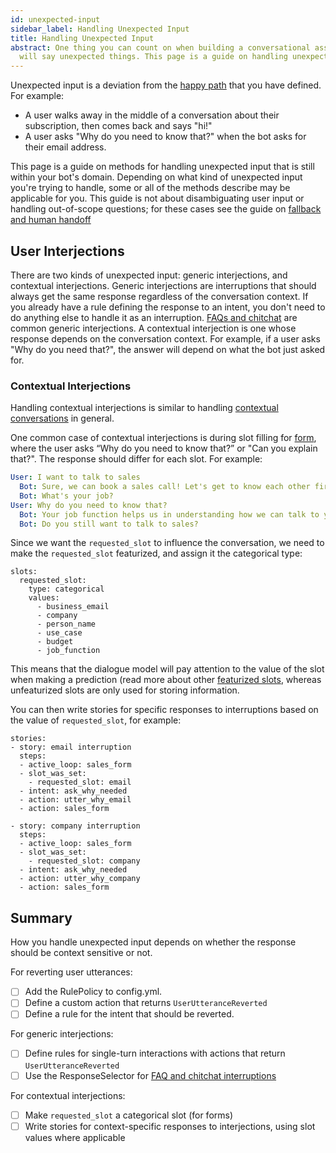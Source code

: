 ```yaml
---
id: unexpected-input
sidebar_label: Handling Unexpected Input
title: Handling Unexpected Input
abstract: One thing you can count on when building a conversational assistant is that users
  will say unexpected things. This page is a guide on handling unexpected input.
---
```


Unexpected input is a deviation from the [happy path](glossary.mdx#happy--unhappy-paths)
that you have defined.  For example:

- A user walks away in the middle of a conversation about their subscription, then comes back
and says "hi!"
- A user asks "Why do you need to know that?" when the bot asks for their email address.

This page is a guide on methods for handling unexpected input that is still within your bot's domain.
Depending on what kind of unexpected
input you're trying to handle, some or all of the methods describe may be applicable for you. This guide
is not about disambiguating user input or handling out-of-scope questions; for these cases see
the guide on [fallback and human handoff](fallback-handoff.mdx)


## User Interjections

There are two kinds of unexpected input: generic interjections, and contextual interjections.
Generic interjections are interruptions that should always get the same response regardless of the
conversation context. If you already have a rule defining the response to an intent, you don't
need to do anything else to handle it as an interruption.  [FAQs and chitchat](./chitchat-faqs.mdx) are common generic interjections.
A contextual interjection is one whose response depends on the conversation context.
For example, if a user asks "Why do you need that?", the answer will depend on what the bot just
asked for.

### Contextual Interjections

Handling contextual interjections is similar to handling [contextual conversations](contextual-conversations.mdx)
in general.

One common case of contextual interjections is during slot filling for [form](forms.mdx), where the user
asks “Why do you need to know that?” or "Can you explain that?".
The response should differ for each slot. For example:

```yaml
User: I want to talk to sales
  Bot: Sure, we can book a sales call! Let's get to know each other first.
  Bot: What's your job?
User: Why do you need to know that?
  Bot: Your job function helps us in understanding how we can talk to you best.
  Bot: Do you still want to talk to sales?
```

Since we want the `requested_slot` to influence the conversation,
we need to make the `requested_slot` featurized, and assign it the categorical type:

```yaml-rasa
slots:
  requested_slot:
    type: categorical
    values:
      - business_email
      - company
      - person_name
      - use_case
      - budget
      - job_function
```

This means that the dialogue model will pay attention to the value of the slot when making a prediction
(read more about other [featurized slots](./domain.mdx#slots), whereas
unfeaturized slots are only used for storing information.

You can then write stories for specific responses to interruptions based on the value of `requested_slot`, for example:

```
stories:
- story: email interruption
  steps:
  - active_loop: sales_form
  - slot_was_set:
    - requested_slot: email
  - intent: ask_why_needed
  - action: utter_why_email
  - action: sales_form

- story: company interruption
  steps:
  - active_loop: sales_form
  - slot_was_set:
    - requested_slot: company
  - intent: ask_why_needed
  - action: utter_why_company
  - action: sales_form
```


## Summary

How you handle unexpected input depends on whether the response should be
context sensitive or not.

For reverting user utterances:
  - [ ] Add the RulePolicy to config.yml.
  - [ ] Define a custom action that returns `UserUtteranceReverted`
  - [ ] Define a rule for the intent that should be reverted.

For generic interjections:
  - [ ] Define rules for single-turn interactions with actions that return `UserUtteranceReverted`
  - [ ] Use the ResponseSelector for [FAQ and chitchat interruptions](chitchat-faqs.mdx)

For contextual interjections:
  - [ ] Make `requested_slot` a categorical slot (for forms)
  - [ ] Write stories for context-specific responses to interjections, using slot values where applicable
